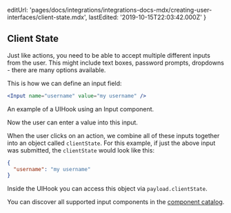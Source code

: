 
  editUrl:
    'pages/docs/integrations/integrations-docs-mdx/creating-user-interfaces/client-state.mdx',
  lastEdited: '2019-10-15T22:03:42.000Z'
}

## Client State

Just like actions, you need to be able to accept multiple different inputs from the user. This might include text boxes, password prompts, dropdowns - there are many options available.

This is how we can define an input field:

```jsx
<Input name="username" value="my username" />
```

<Caption>An example of a UIHook using an Input component.</Caption>

Now the user can enter a value into this input.

When the user clicks on an action, we combine all of these inputs together into an object called `clientState`. For this example, if just the above input was submitted, the `clientState` would look like this:

```json
{
  "username": "my username"
}
```

Inside the UIHook you can access this object via `payload.clientState`.

You can discover all supported input components in the [component catalog](/docs/integrations#component-catalog).
